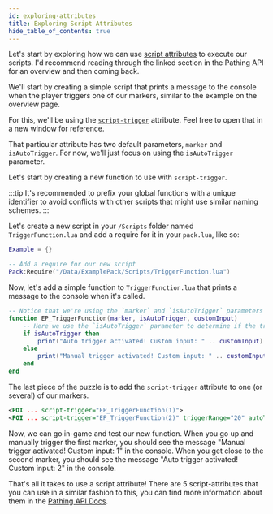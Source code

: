```yaml
---
id: exploring-attributes
title: Exploring Script Attributes
hide_table_of_contents: true
---
```


Let's start by exploring how we can use [script attributes](/docs/lua-scripting/lua-lib/api_intro#script-attributes) to execute our scripts. I'd recommend reading through the linked section in the Pathing API for an overview and then coming back.

We'll start by creating a simple script that prints a message to the console when the player triggers one of our markers, similar to the example on the overview page.

For this, we'll be using the [`script-trigger`](/docs/lua-scripting/lua-script-attr/script-trigger) attribute. Feel free to open that in a new window for reference.

That particular attribute has two default parameters, `marker` and `isAutoTrigger`. For now, we'll just focus on using the `isAutoTrigger` parameter. 

Let's start by creating a new function to use with `script-trigger`. 

:::tip
It's recommended to prefix your global functions with a unique identifier to avoid conflicts with other scripts that might use similar naming schemes.
:::

Let's create a new script in your `/Scripts` folder named `TriggerFunction.lua` and add a require for it in your `pack.lua`, like so:
```lua title="pack.lua"
Example = {}

-- Add a require for our new script
Pack:Require("/Data/ExamplePack/Scripts/TriggerFunction.lua")
```

Now, let's add a simple function to `TriggerFunction.lua` that prints a message to the console when it's called.

```lua title="/Data/ExamplePack/Scripts/TriggerFunction.lua"
-- Notice that we're using the `marker` and `isAutoTrigger` parameters here, followed by our own parameter `customInput`.
function EP_TriggerFunction(marker, isAutoTrigger, customInput)
    -- Here we use the `isAutoTrigger` parameter to determine if the trigger was automatic or manual.
    if isAutoTrigger then
        print("Auto trigger activated! Custom input: " .. customInput)
    else
        print("Manual trigger activated! Custom input: " .. customInput)
    end
end
```

The last piece of the puzzle is to add the `script-trigger` attribute to one (or several) of our markers.

```xml title="ExamplePack.xml"
<POI ... script-trigger="EP_TriggerFunction(1)">
<POI ... script-trigger="EP_TriggerFunction(2)" triggerRange="20" autoTrigger="1">
```

Now, we can go in-game and test our new function. When you go up and manually trigger the first marker, you should see the message "Manual trigger activated! Custom input: 1" in the console. When you get close to the second marker, you should see the message "Auto trigger activated! Custom input: 2" in the console.

That's all it takes to use a script attribute! There are 5 script-attributes that you can use in a similar fashion to this, you can find more information about them in the [Pathing API Docs](/docs/lua-scripting/lua-lib/api_intro#script-attributes).